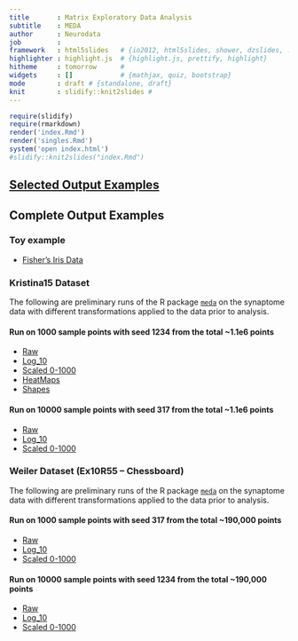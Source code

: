```yaml
---
title       : Matrix Exploratory Data Analysis
subtitle    : MEDA
author      : Neurodata
job         : 
framework   : html5slides   # {io2012, html5slides, shower, dzslides, ...}
highlighter : highlight.js  # {highlight.js, prettify, highlight}
hitheme     : tomorrow      # 
widgets     : []            # {mathjax, quiz, bootstrap}
mode        : draft # {standalone, draft}
knit        : slidify::knit2slides #
---
```


```r
require(slidify)
require(rmarkdown)
render('index.Rmd')
render('singles.Rmd')
system('open index.html')
#slidify::knit2slides("index.Rmd")
```

## [Selected Output Examples](singles.html)
## Complete Output Examples

### Toy example

- [Fisher's Iris Data](http://docs.neurodata.io/meda/examples/Fisher/FisherIrisData.html)

### Kristina15 Dataset
The following are preliminary runs of the R package 
[`meda`](https://github.com/neurodata/meda) on the 
synaptome data with different transformations applied to 
the data prior to analysis.

#### Run on 1000 sample points with seed 1234 from the total ~1.1e6 points
- [Raw](http://docs.neurodata.io/meda/examples/Kristina15/Raw/SynDataRaw.html)
- [Log_10](http://docs.neurodata.io/meda/examples/Kristina15/Log10/SynDataLog10.html)
- [Scaled 0-1000](http://docs.neurodata.io/meda/examples/Kristina15/01e3/SynData01e3.html)  
- [HeatMaps](http://docs.neurodata.io/meda/examples/HeatMaps.html)  
- [Shapes](http://nbviewer.jupyter.org/github/neurodata/non-parametric-clustering/blob/master/procrustes_clustering/notebooks/procrustes_clustering.ipynb)

#### Run on 10000 sample points with seed 317 from the total ~1.1e6 points
- [Raw](http://docs.neurodata.io/meda/examples/K15_1e4/Raw/SynDataRaw.html)
- [Log_10](http://docs.neurodata.io/meda/examples/K15_1e4/Log10/SynDataLog10.html)
- [Scaled 0-1000](http://docs.neurodata.io/meda/examples/K15_1e4/01e3/SynData01e3.html)  

### Weiler Dataset (Ex10R55 -- Chessboard)
The following are preliminary runs of the R package 
[`meda`](https://github.com/neurodata/meda) on the 
synaptome data with different transformations applied to 
the data prior to analysis.

#### Run on 1000 sample points with seed 317 from the total ~190,000 points
- [Raw](http://docs.neurodata.io/meda/examples/Weiler/Raw/Ex10R55_Raw.html)
- [Log_10](http://docs.neurodata.io/meda/examples/Weiler/Log10/Ex10R55_Log10.html)
- [Scaled 0-1000](http://docs.neurodata.io/meda/examples/Weiler/01e3/Ex10R55_01e3.html)  

#### Run on 10000 sample points with seed 1234 from the total ~190,000 points
- [Raw](http://docs.neurodata.io/meda/examples/W_1e4/Raw/Ex10R55_Raw.html)
- [Log_10](http://docs.neurodata.io/meda/examples/W_1e4/Log10/Ex10R55_Log10.html)
- [Scaled 0-1000](http://docs.neurodata.io/meda/examples/W_1e4/01e3/Ex10R55_01e3.html)  


